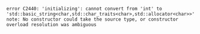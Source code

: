 ```plaintext
error C2440: 'initializing': cannot convert from 'int' to 'std::basic_string<char,std::char_traits<char>,std::allocator<char>>'
note: No constructor could take the source type, or constructor overload resolution was ambiguous
```
